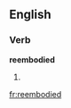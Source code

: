 ==English==

===Verb===
'''reembodied'''

# {{present participle of|[[reembody]]}}

[[fr:reembodied]]